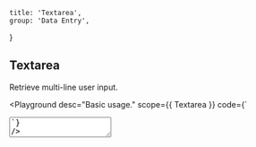 
	title: 'Textarea',
	group: 'Data Entry',
}

## Textarea

Retrieve multi-line user input.

<Playground
	desc="Basic usage."
	scope={{ Textarea }}
	code={`
<Textarea placeholder="Please enter a description." />
`}
/>

<Playground
	title="disabled"
	desc="Disable interactive textarea."
	scope={{ Textarea }}
	code={`
<Textarea width="100%" disabled placeholder="Now is the optimal workflow for frontend teams. All-in-one: Static and JAMstack deployment, Serverless Functions, and Global CDN." />
`}
/>

<Playground
	title="Type"
	desc="Differentiate states by color."
	scope={{ Textarea, Spacer }}
	code={`
<>
  <Textarea type="success" height="65px" value="Success" />
  <Spacer w={.5} inline />
  <Textarea type="secondary" height="65px" value="Secondary" />
  <Spacer h={.5} />
  <Textarea type="warning" height="65px" value="Warning" />
  <Spacer w={.5} inline />
  <Textarea type="error" height="65px" value="Error" />
</>
`}
/>

<Playground
	title="get change"
	desc="Capture changes in textarea."
	scope={{ Textarea, useState }}
	code={`
() => {
  const [value, setValue] = useState()
  const handler = (e) => {
    setValue(e.target.value)
    console.log(e.target.value)
  }
  return (
    <Textarea width="100%"
     value={value}
     onChange={handler}
     placeholder="Now is the optimal workflow for frontend teams. All-in-one: Static and JAMstack deployment, Serverless Functions, and Global CDN." />
  )
}
`}
/>

<Playground
	title={
		<>
			With <Code>useInput</Code>
		</>
	}
	desc="Use `hooks` to capture changes."
	scope={{ Textarea, useInput, Button, Spacer }}
	code={`
() => {
  const { setState, reset, bindings } = useInput('Now is the optimal workflow for frontend teams. All-in-one: Static and JAMstack deployment, Serverless Functions, and Global CDN.')
  return (
    <>
      <Textarea width="100%" {...bindings}/>
      <Spacer h={.5} />
      <Button auto type="secondary" scale={1/3} onClick={() => setState(Math.random().toString(32))}>set value</Button>
      <Spacer h={.5} />
      <Button auto scale={1/3} onClick={() => reset()}>reset value</Button>
    </>
  )
}
`}
/>

<Playground
	title="Imperative API"
	desc="Update component in an uncontrolled way."
	scope={{ Textarea, Spacer, Button }}
	code={`
() => {
  const ref = React.useRef(null)
  const setChange = () => {
    ref && (ref.current.value = Math.random().toString(32))
  }
  return (
    <>
      <Textarea initialValue="Hello" onChange={e => console.log(e.target.value)} ref={ref} />
      <Spacer h={.5} />
      <Button auto type="secondary" scale={1/3} onClick={setChange}>set value</Button>
    </>
  )
}
`}
/>

<Attributes edit="/pages/en-us/components/textarea.mdx">
<Attributes.Title alias="Input.Textarea">Textarea.Props</Attributes.Title>

| Attribute        | Description    | Type                             | Accepted values                  | Default   |
| ---------------- | -------------- | -------------------------------- | -------------------------------- | --------- |
| **value**        | textarea value | `string`                         | -                                | -         |
| **initialValue** | textarea value | `string`                         | -                                | -         |
| **placeholder**  | placeholder    | `string`                         | -                                | -         |
| **type**         | current type   | `TextareaTypes`                  | [TextareaTypes](#textareatypes)  | `default` |
| **readOnly**     | native attr    | `boolean`                        | -                                | `false`   |
| **disabled**     | disable input  | `boolean`                        | -                                | `false`   |
| **onChange**     | change event   | `(e: React.ChangeEvent) => void` | -                                | -         |
| **resize**       | CSS attribute  | `CSSResize`                      | [CSSResize](#cssresize)          | `none`    |
| ...              | native props   | `TextareaHTMLAttributes`         | `'form', 'id', 'className', ...` | -         |

<Attributes.Title>useInput</Attributes.Title>

```ts
type useInput = (initialValue: string) => {
	state: string
	setState: Dispatch<SetStateAction<string>>
	currentRef: MutableRefObject<string>
	reset: () => void
	bindings: {
		value: string
		onChange: (event: React.ChangeEvent<HTMLInputElement>) => void
	}
}
```

<Attributes.Title>TextareaTypes</Attributes.Title>

```ts
type TextareaTypes = 'default' | 'secondary' | 'success' | 'warning' | 'error'
```

<Attributes.Title>CSSResize</Attributes.Title>

```ts
type CSSResize =
	| 'none'
	| 'both'
	| 'horizontal'
	| 'vertical'
	| 'initial'
	| 'inherit'
```

</Attributes>

